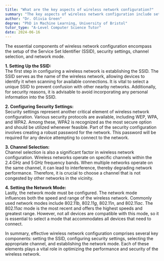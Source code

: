 ```yaml
---
title: "What are the key aspects of wireless network configuration?"
summary: "The key aspects of wireless network configuration include setting up the SSID, security settings, channel selection, and network mode."
author: "Dr. Olivia Green"
degree: "PhD in Machine Learning, University of Bristol"
tutor_type: "A-Level Computer Science Tutor"
date: 2024-06-16
---
```


The essential components of wireless network configuration encompass the setup of the Service Set Identifier (SSID), security settings, channel selection, and network mode.

**1. Setting Up the SSID:**  
The first step in configuring a wireless network is establishing the SSID. The SSID serves as the name of the wireless network, allowing devices to identify it when scanning for available connections. It is vital to select a unique SSID to prevent confusion with other nearby networks. Additionally, for security reasons, it is advisable to avoid incorporating any personal information into the SSID.

**2. Configuring Security Settings:**  
Security settings represent another critical element of wireless network configuration. Various security protocols are available, including WEP, WPA, and WPA2. Among these, WPA2 is recognized as the most secure option and should be utilized whenever feasible. Part of the security configuration involves creating a robust password for the network. This password will be required for any device attempting to connect to the network.

**3. Channel Selection:**  
Channel selection is also a significant factor in wireless network configuration. Wireless networks operate on specific channels within the $2.4 \, \text{GHz}$ and $5 \, \text{GHz}$ frequency bands. When multiple networks operate on the same channel, it can lead to interference, thereby degrading network performance. Therefore, it is crucial to choose a channel that is not congested by other networks in the vicinity.

**4. Setting the Network Mode:**  
Lastly, the network mode must be configured. The network mode influences both the speed and range of the wireless network. Commonly used network modes include $802.11b$, $802.11g$, $802.11n$, and $802.11ac$. The $802.11ac$ mode is the most recent and offers the highest speeds and greatest range. However, not all devices are compatible with this mode, so it is essential to select a mode that accommodates all devices that need to connect.

In summary, effective wireless network configuration comprises several key components: setting the SSID, configuring security settings, selecting the appropriate channel, and establishing the network mode. Each of these elements plays a vital role in optimizing the performance and security of the wireless network.
    